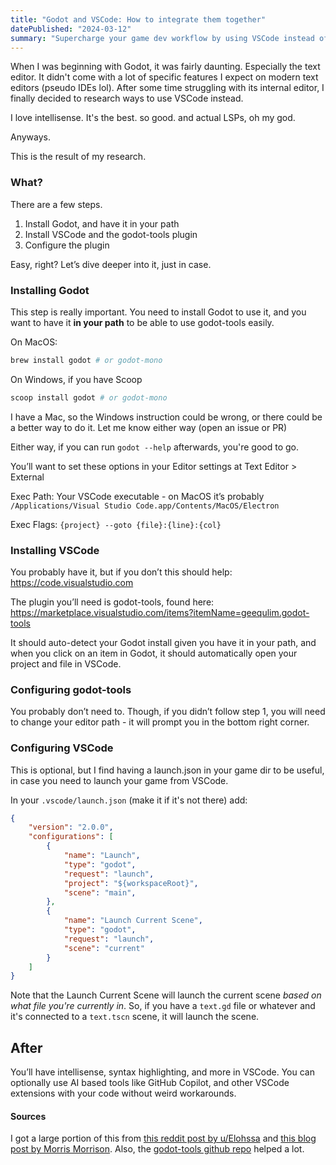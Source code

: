 ```yaml
---
title: "Godot and VSCode: How to integrate them together"
datePublished: "2024-03-12"
summary: "Supercharge your game dev workflow by using VSCode instead of Godot's text editor."
---
```


When I was beginning with Godot, it was fairly daunting. Especially the text editor. 
It didn't come with a lot of specific features I expect on modern text editors (pseudo IDEs lol). 
After some time struggling with its internal editor, I finally decided to research ways to use VSCode instead.

I love intellisense. It's the best. so good. and actual LSPs, oh my god.

Anyways.

This is the result of my research.

### What?
There are a few steps.
1. Install Godot, and have it in your path
2. Install VSCode and the godot-tools plugin
3. Configure the plugin

Easy, right? Let’s dive deeper into it, just in case.

### Installing Godot
This step is really important. You need to install Godot to use it, and you want to have it **in your path** to be able to use godot-tools easily.

On MacOS:

```sh
brew install godot # or godot-mono
```

On Windows, if you have Scoop

```sh
scoop install godot # or godot-mono
```

I have a Mac, so the Windows instruction could be wrong, or there could be a better way to do it. Let me know either way (open an issue or PR)

Either way, if you can run `godot --help` afterwards, you're good to go.

You’ll want to set these options in your Editor settings at
Text Editor > External

Exec Path: Your VSCode executable - on MacOS it’s probably `/Applications/Visual Studio Code.app/Contents/MacOS/Electron`

Exec Flags: `{project} --goto {file}:{line}:{col}`


### Installing VSCode
You probably have it, but if you don’t this should help: https://code.visualstudio.com

The plugin you’ll need is godot-tools, found here: https://marketplace.visualstudio.com/items?itemName=geequlim.godot-tools

It should auto-detect your Godot install given you have it in your path, and when you click on an item in Godot, it should automatically open your project and file in VSCode.

### Configuring godot-tools
You probably don’t need to. Though, if you didn’t follow step 1, you will need to change your editor path - it will prompt you in the bottom right corner.

### Configuring VSCode
This is optional, but I find having a launch.json in your game dir to be useful, in case you need to launch your game from VSCode.

In your `.vscode/launch.json` (make it if it's not there) add:

```json
{
    "version": "2.0.0",
    "configurations": [
        {
            "name": "Launch",
            "type": "godot",
            "request": "launch",
            "project": "${workspaceRoot}",
            "scene": "main",
        },
        {
            "name": "Launch Current Scene",
            "type": "godot",
            "request": "launch",
            "scene": "current"
        }
    ]
}
```

Note that the Launch Current Scene will launch the current scene *based on what file you're currently in*. So, if you have a `text.gd` file or whatever and it's connected to a `text.tscn` scene, it will launch the scene.

## After
You’ll have intellisense, syntax highlighting, and more in VSCode. You can optionally use AI based tools like GitHub Copilot, and other VSCode extensions with your code without weird workarounds.

#### Sources
I got a large portion of this from [this reddit post by u/Elohssa](https://www.reddit.com/r/godot/comments/16ve6y3/how_to_get_vscode_working_nicely_with_godot_and/) and [this blog post by Morris Morrison](https://morrismorrison.blog/enhancing-your-workflow-setting-up-visual-studio-code-with-godot-and-net).
Also, the [godot-tools github repo](https://github.com/godotengine/godot-vscode-plugin#godot-tools) helped a lot. 